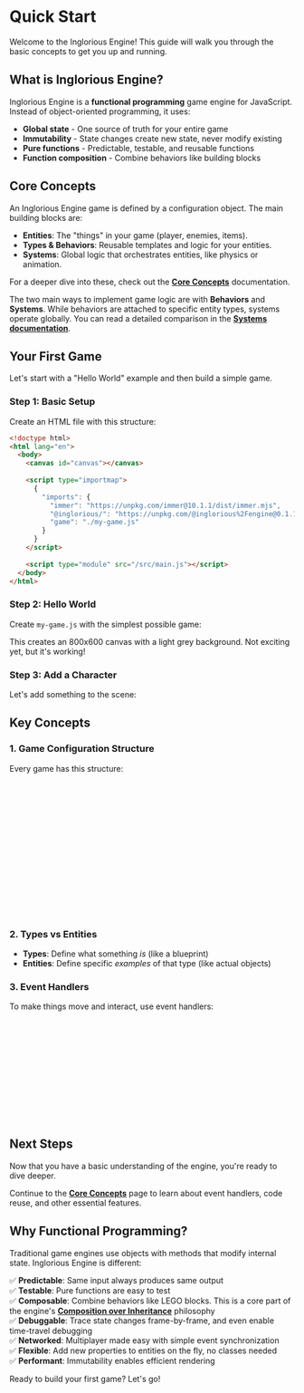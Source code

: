 

<Meta of={QuickStart} />

# Quick Start

Welcome to the Inglorious Engine! This guide will walk you through the basic concepts to get you up and running.

## What is Inglorious Engine?

Inglorious Engine is a **functional programming** game engine for JavaScript. Instead of object-oriented programming, it uses:
- **Global state** - One source of truth for your entire game
- **Immutability** - State changes create new state, never modify existing
- **Pure functions** - Predictable, testable, and reusable functions
- **Function composition** - Combine behaviors like building blocks

## Core Concepts

An Inglorious Engine game is defined by a configuration object. The main building blocks are:

-   **Entities**: The "things" in your game (player, enemies, items).
-   **Types & Behaviors**: Reusable templates and logic for your entities.
-   **Systems**: Global logic that orchestrates entities, like physics or animation.

For a deeper dive into these, check out the **[Core Concepts](/docs/engine--docs)** documentation.

The two main ways to implement game logic are with **Behaviors** and **Systems**. While behaviors are attached to specific entity types, systems operate globally. You can read a detailed comparison in the **[Systems documentation](/docs/engine-systems--docs)**.

## Your First Game

Let's start with a "Hello World" example and then build a simple game.

### Step 1: Basic Setup

Create an HTML file with this structure:

```html
<!doctype html>
<html lang="en">
  <body>
    <canvas id="canvas"></canvas>
    
    <script type="importmap">
      {
        "imports": {
          "immer": "https://unpkg.com/immer@10.1.1/dist/immer.mjs",
          "@inglorious/": "https://unpkg.com/@inglorious%2Fengine@0.1.1/src/",
          "game": "./my-game.js"
        }
      }
    </script>
    
    <script type="module" src="/src/main.js"></script>
  </body>
</html>
```

### Step 2: Hello World

Create `my-game.js` with the simplest possible game:

<Source dark code={helloWorld} />

<Canvas of={QuickStart.HelloWorld} />

This creates an 800x600 canvas with a light grey background. Not exciting yet, but it's working!

### Step 3: Add a Character

Let's add something to the scene:

<Source dark code={firstGame} />

<Canvas of={QuickStart.FirstGame} />

## Key Concepts

### 1. Game Configuration Structure

Every game has this structure:
```javascript
export default {
  // Optional systems - cross-entity behaviors
  systems: [
    // List all needed systems, or create your own!
  ],

  // Static definitions - never change
  types: {
    // Define what kinds of objects exist
  },
  
  // Dynamic state - changes during gameplay
  entities: {
    // Actual objects in the scene
  }
}
```

### 2. Types vs Entities

- **Types**: Define what something *is* (like a blueprint)
- **Entities**: Define specific *examples* of that type (like actual objects)

### 3. Event Handlers

To make things move and interact, use event handlers:

```javascript
types: {
  character: {
    // Drawing logic here
    render(entity, ctx) { /* ... */ },
    
    // Event handlers here
    update(entity, event, { dt, config, entities }) {
      // This runs every frame
      // Update position, velocity, etc.
    }
  }
}
```

## Next Steps

Now that you have a basic understanding of the engine, you're ready to dive deeper.

Continue to the **[Core Concepts](/docs/engine--docs)** page to learn about event handlers, code reuse, and other essential features.

## Why Functional Programming?

Traditional game engines use objects with methods that modify internal state. Inglorious Engine is different:

✅ **Predictable**: Same input always produces same output  
✅ **Testable**: Pure functions are easy to test  
✅ **Composable**: Combine behaviors like LEGO blocks. This is a core part of the engine's **[Composition over Inheritance](/docs/engine-core-concepts-composition--docs)** philosophy  
✅ **Debuggable**: Trace state changes frame-by-frame, and even enable time-travel debugging  
✅ **Networked**: Multiplayer made easy with simple event synchronization  
✅ **Flexible**: Add new properties to entities on the fly, no classes needed  
✅ **Performant**: Immutability enables efficient rendering  

Ready to build your first game? Let's go!
